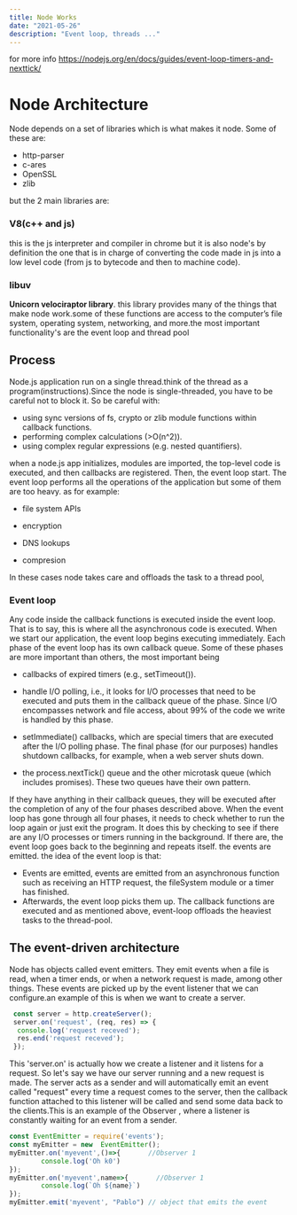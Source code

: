 ```yaml
---
title: Node Works 
date: "2021-05-26"
description: "Event loop, threads ..."
---
```


for more info https://nodejs.org/en/docs/guides/event-loop-timers-and-nexttick/

# Node Architecture
Node depends on a set of libraries which is what makes it node. Some of these are:
 
- http-parser
- c-ares
- OpenSSL
- zlib

but the 2 main libraries are:
### V8(c++ and js)
this is the js interpreter and compiler in chrome but it is also node's by definition the one that is in charge of converting the code made in js into a low level code (from js to bytecode and then to machine code).


### libuv
__Unicorn velociraptor library__.
this library provides many of the things that make node work.some of these functions are access to the computer’s file system, operating system, networking, and more.the most important functionality's are the event loop and thread pool

## Process
Node.js application run on a single thread.think of the thread as a program(instructions).Since the node is single-threaded, you have to be careful not to block it. So be careful with:

- using sync versions of fs, crypto or zlib module functions within callback functions.
- performing complex calculations (>O(n^2)).
- using complex regular expressions (e.g. nested quantifiers).

when a node.js app initializes, modules are imported, the top-level code is executed, and then callbacks are registered. Then, the event loop start.
The event loop performs all the operations of the application but some of them are too heavy. as for example:
- file system APIs

- encryption

- DNS lookups

- compresion

In these cases node takes care and offloads the task to a thread pool, 

### Event loop

Any code inside the callback functions is executed inside the event loop. That is to say, this is where all the asynchronous code is executed. 
When we start our application, the event loop begins executing immediately. Each phase of the event loop has its own callback queue. Some of these phases are more important than others, the most important being

- callbacks of expired timers (e.g., setTimeout()).

- handle I/O polling, i.e., it looks for I/O processes that need to be executed and puts them in the callback queue of the phase. Since I/O encompasses network and file access, about 99% of the code we write is handled by this phase. 

- setImmediate() callbacks, which are special timers that are executed after the I/O polling phase. The final phase (for our purposes) handles shutdown callbacks, for example, when a web server shuts down.

- the process.nextTick() queue and the other microtask queue (which includes promises). These two queues have their own pattern.

If they have anything in their callback queues, they will be executed after the completion of any of the four phases described above.
When the event loop has gone through all four phases, it needs to check whether to run the loop again or just exit the program. It does this by checking to see if there are any I/O processes or timers running in the background. If there are, the event loop goes back to the beginning and repeats itself.
the events are emitted.
the idea of the event loop is that:

- Events are emitted, events are emitted from an asynchronous function such as receiving an HTTP request, the fileSystem module or a timer has finished.
- Afterwards, the event loop picks them up. The callback functions are executed and as mentioned above, event-loop offloads the heaviest tasks to the thread-pool.

## The event-driven architecture
Node has objects called event emitters. They emit events when a file is read, when a timer ends, or when a network request is made, among other things. These events are picked up by the event listener that we can configure.an example of this is when we want to create a server.
```js
 const server = http.createServer();
 server.on('request', (req, res) => {
  console.log('request receved');
  res.end('request receved');
 });
```
This 'server.on' is actually how we create a listener and it listens for a request.
 So let's say we have our server running and a new request is made.
The server acts as a sender and will automatically emit an event called "request" every time a request comes to the server, then the callback function attached to this listener will be called and send some data back to the clients.This is an example of the Observer , where a listener is constantly waiting for an event from a sender. 
 
```js
const EventEmitter = require('events');
const myEmitter = new  EventEmitter();
myEmitter.on('myevent',()=>{       //Observer 1
        console.log('Oh k0')   
});
myEmitter.on('myevent',name=>{       //Observer 1 
        console.log(`Oh ${name}`)       
});
myEmitter.emit('myevent', "Pablo") // object that emits the event
```
